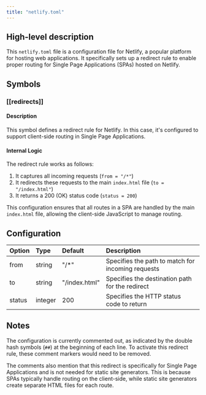 ```yaml
---
title: "netlify.toml"
---
```


## High-level description
This `netlify.toml` file is a configuration file for Netlify, a popular platform for hosting web applications. It specifically sets up a redirect rule to enable proper routing for Single Page Applications (SPAs) hosted on Netlify.

## Symbols

### [[redirects]]
#### Description
This symbol defines a redirect rule for Netlify. In this case, it's configured to support client-side routing in Single Page Applications.

#### Internal Logic
The redirect rule works as follows:
1. It captures all incoming requests (`from = "/*"`)
2. It redirects these requests to the main `index.html` file (`to = "/index.html"`)
3. It returns a 200 (OK) status code (`status = 200`)

This configuration ensures that all routes in a SPA are handled by the main `index.html` file, allowing the client-side JavaScript to manage routing.

## Configuration
| Option | Type | Default | Description |
|:-------|:-----|:--------|:------------|
| from | string | "/*" | Specifies the path to match for incoming requests |
| to | string | "/index.html" | Specifies the destination path for the redirect |
| status | integer | 200 | Specifies the HTTP status code to return |

## Notes
The configuration is currently commented out, as indicated by the double hash symbols (`##`) at the beginning of each line. To activate this redirect rule, these comment markers would need to be removed.

The comments also mention that this redirect is specifically for Single Page Applications and is not needed for static site generators. This is because SPAs typically handle routing on the client-side, while static site generators create separate HTML files for each route.